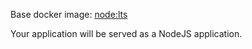 Base docker image: [node:lts](https://hub.docker.com/_/node)

Your application will be served as a NodeJS application.

